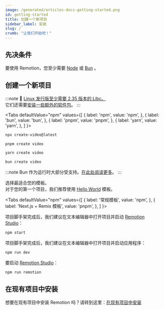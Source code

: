 ```yaml
---
image: /generated/articles-docs-getting-started.png
id: getting-started
title: 创建一个新项目
sidebar_label: 安装
slug: /
crumb: "让我们开始吧！"
---
```



## 先决条件

要使用 Remotion，您至少需要 [Node](https://nodejs.org/en/download/) <MinNodeVersion /> 或 [Bun](https://bun.sh) <MinBunVersion />。

## 创建一个新项目

:::note
🐧 [Linux 发行版至少需要 2.35 版本的 Libc。](https://github.com/remotion-dev/remotion/issues/2439)  
它们还需要[安装一些额外的软件包](/docs/miscellaneous/linux-dependencies)。
:::

<Tabs
defaultValue="npm"
values={[
{ label: 'npm', value: 'npm', },
{ label: 'bun', value: 'bun', },
{ label: 'pnpm', value: 'pnpm', },
{ label: 'yarn', value: 'yarn', },
]
}>
<TabItem value="npm">

```bash title="使用 npm 作为包管理器"
npx create-video@latest
```

  </TabItem>
  <TabItem value="pnpm">

```bash title="使用 pnpm 作为包管理器"
pnpm create video
```

  </TabItem>

  <TabItem value="yarn">

```bash title="使用 Yarn 作为包管理器"
yarn create video
```

  </TabItem>

  <TabItem value="bun">

```bash title="使用 Bun 作为包管理器和运行时"
bun create video
```

:::note
Bun 作为运行时大部分受支持。[在此处阅读更多](/docs/bun)。
:::

  </TabItem>
</Tabs>

选择最适合您的模板。  
对于您的第一个项目，我们推荐使用 [Hello World](/templates/hello-world) 模板。

<Tabs
defaultValue="npm"
values={[
{ label: '常规模板', value: 'npm', },
{ label: 'Next.js + Remix 模板', value: 'pnpm', },
]
}>
<TabItem value="npm">

项目脚手架完成后，我们建议在文本编辑器中打开项目并启动 [Remotion Studio](/docs/studio)：

```bash
npm start
```

  </TabItem>
  <TabItem value="pnpm">

项目脚手架完成后，我们建议在文本编辑器中打开项目并启动应用程序：

```bash
npm run dev
```

要启动 [Remotion Studio](/docs/studio)：

```bash
npm run remotion
```

  </TabItem>
</Tabs>

## 在现有项目中安装

想要在现有项目中安装 Remotion 吗？请转到这里：[在现有项目中安装](/docs/brownfield)
```
